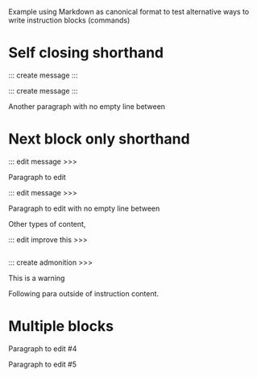 Example using Markdown as canonical format to test alternative ways to write instruction blocks (commands)

# Self closing shorthand

::: create message :::

::: create message :::

Another paragraph with no empty line between

# Next block only shorthand

::: edit message >>>

Paragraph to edit

::: edit message >>>

Paragraph to edit with no empty line between

Other types of content,

::: edit improve this >>>

```python

```


::: create admonition >>>

:::{.callout-warning}
This is a warning
:::

Following para outside of instruction content.

# Multiple blocks

::: edit 

Paragraph to edit #4

Paragraph to edit #5

:::
